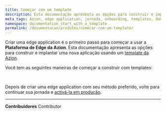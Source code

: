 ```yaml
---
title: Começar com um template
description: Esta documentação apresenta as opções para construir e implantar uma nova aplicação usando um template da Azion.
meta_tags: Azion, edge application, jornada, onboarding, templates, domínios, tráfego
namespace: documentation_start_with_a_template
permalink: /documentacao/produtos/comecar-com-um-template/
---
```



Criar uma edge application é o primeiro passo para começar a usar a **Plataforma de Edge da Azion**. Esta documentação apresenta as opções para construir e implantar uma nova aplicação usando um [template da Azion](/pt-br/documentacao/produtos/marketplace/templates/).

Você tem as seguintes maneiras de começar a construir com templates:

<LinkButton link="/pt-br/documentacao/produtos/usar-um-template-via-azion-console/" text="Via Azion Console" outlined />



<br />

<LinkButton link="/pt-br/documentacao/produtos/azion-cli/criar-application/" text="Via Azion CLI" outlined />



Depois de criar uma edge application com seu método preferido, volte para continuar sua jornada e [activá-la em produção](/pt-br/documentacao/produtos/ative-em-producao/).



---


**Contribuidores** <ContributorList>Contributor</ContributorList>
